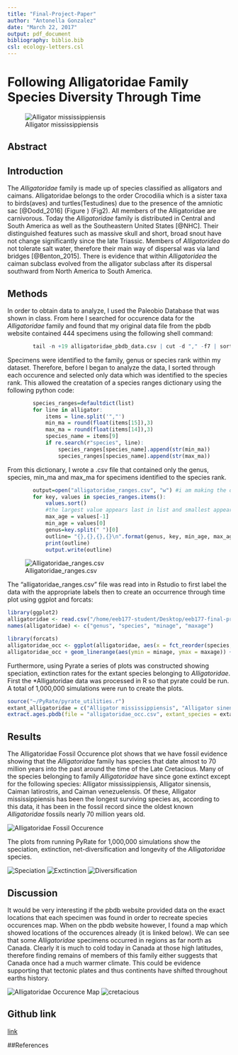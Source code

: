 ```yaml
---
title: "Final-Project-Paper"
author: "Antonella Gonzalez"
date: "March 22, 2017"
output: pdf_document
bibliography: biblio.bib     
csl: ecology-letters.csl
---
```

# Following Alligatoridae Family Species Diversity Through Time
![Alligator mississippiensis](Figures/alligapic.png)

## Abstract

## Introduction

The *Alligatoridae* family is made up of species classified as alligators and caimans. Alligatoridae belongs to the order Crocodilia which is a sister taxa to birds(aves) and turtles(Testudines) due to the presence of the amniotic sac [@Dodd_2016] (Figure \ref{Phylogeny1}) (Fig2). All members of the Alligatoridae are carnivorous. Today the *Alligatoridae* family is distributed in Central and South America as well as the Southeastern United States [@NHC]. Their distinguished features such as massive skull and short, broad snout have not change significantly since the late Triassic. Members of *Alligatoridea* do not tolerate salt water, therefore their main way of dispersal was via land bridges [@Benton_2015]. There is evidence that within *Alligatoridea* the caiman subclass evolved from the alligator subclass after its dispersal southward from North America to South America.

\begin{figure}[t]
\label{Phylogeny1}
\includegraphics[width=10cm, height=10cm,keepaspectratio]{Figures/alligatoridea-phylo2.png}
\end{figure}

\begin{figure}[t]
label{fig:pop2}
\begin{center}
\includegraphics[width=10cm, height=10cm,keepaspectratio]{Figures/figure2.png}
\end{center}
\end{figure}

\begin{figure}[t]
\label{fig:pop3}
\includegraphics[width=5cm, height=5cm,keepaspectratio]{Figures/fossil.png}
\end{figure}

\clearpage

## Methods

  In order to obtain data to analyze, I used the Paleobio Database that was shown in class. From here I searched for occurence data for the *Alligatoridae* family and found that my original data file from the pbdb website contained 444 specimens using the following shell command:
```r
		tail -n +19 alligatoridae_pbdb_data.csv | cut -d "," -f7 | sort | wc -l
```
  Specimens were identified to the family, genus or species rank within my dataset. Therefore, before I began to analyze the data, I sorted through each occurence and selected only data which was identified to the species rank. This allowed the creatation of a species ranges dictionary using the following python code:

```r
		species_ranges=defaultdict(list)
		for line in alligator:
			items = line.split('","')
			min_ma = round(float(items[15]),3)
			max_ma = round(float(items[14]),3)
			species_name = items[9]
			if re.search(r"species", line):
				species_ranges[species_name].append(str(min_ma))
				species_ranges[species_name].append(str(max_ma))
```				
  From this dictionary, I wrote a .csv file that contained only the genus, species, min_ma and max_ma for specimens identified to the species rank.

```r
		output=open("alligatoridae_ranges.csv", "w") #i am making the output file
		for key, values in species_ranges.items():
			values.sort()
			#the largest value appears last in list and smallest appears first in list
			max_age = values[-1]
			min_age = values[0]
			genus=key.split(" ")[0] 
			outline= "{},{},{},{}\n".format(genus, key, min_age, max_age)
			print(outline)
			output.write(outline)
```

![Alligatoridae_ranges.csv](Figures/alligdata.png)

  The "alligatoridae_ranges.csv" file was read into in Rstudio to first label the data with the appropriate labels then to create an occurrence through time plot using ggplot and forcats:
```r
library(ggplot2)
alligatoridae <- read.csv("/home/eeb177-student/Desktop/eeb177-final-project/alligatoridae_ranges.csv", header = F, as.is = T)
names(alligatoridae) <- c("genus", "species", "minage", "maxage")

library(forcats)
alligatoridae_occ <- ggplot(alligatoridae, aes(x = fct_reorder(species, minage, .desc = T), maxage, color=genus)) 
alligatoridae_occ + geom_linerange(aes(ymin = minage, ymax = maxage)) + coord_flip() + theme(axis.text.y = element_text(size=3)) + scale_y_continuous(limits=c(0, 70), expand=c(0,0), breaks=c(0, 10, 20, 30, 40, 70)) + labs(title = "Alligatoridae Fossil Occurrences", x = "Species", y = "Ma ago") + theme(plot.title = element_text(hjust = 0.5, size=20, face = "bold"), axis.title =element_text(size=20), axis.text.y = element_text(size=4), axis.text.x = element_text(size=10), axis.ticks.y=element_blank())
```
  Furthermore, using Pyrate a series of plots was constructed showing speciation, extinction rates for the extant species belonging to *Alligatoridae*. First the *Alligatoridae data was processed in R so that pyrate could be run. A total of 1,000,000 simulations were run to create the plots.
  
```r
source("~/PyRate/pyrate_utilities.r")
extant_alligatoridae = c("Alligator mississippiensis", "Alligator sinensis", "Caiman latirostris", "Caiman venezuelensis")
extract.ages.pbdb(file = "alligatoridae_occ.csv", extant_species = extant_alligatoridae)
```
\clearpage

## Results

  The Alligatoridae Fossil Occurence plot shows that we have fossil evidence showing that the *Alligatoridae* family has species that date almost to 70 million years into the past around the time of the Late Cretacious. Many of the species belonging to family *Alligatoridae* have since gone extinct except for the following species: Alligator mississippiensis, Alligator sinensis, Caiman latirostris, and Caiman venezuelensis. Of these, Alligator mississippiensis has been the longest surviving species as, according to this data, it has been in the fossil record since the oldest known *Alligatoridae* fossils nearly 70 million years old. 
  
![Alligatoridae Fossil Occurence](Figures/fixed-age-occurence.png)
\clearpage

The plots from running PyRate for 1,000,000 simulations show the speciation, extinction, net-diversification and longevity of the *Alligatoridae* species.
  
![Speciation](Figures/Speciation.png)
![Exctinction](Figures/Extinction.png)
![Diversification](Figures/Net-Diversification.png)




## Discussion

It would be very interesting if the pbdb website provided data on the exact locations that each specimen was found in order to recreate species occurences map. When on the pbdb website however, I found a map which showed locations of the occurences already (it is linked below). We can see that some *Alligatoridae* specimens occurred in regions as far north as Canada. Clearly it is much to cold today in Canada at those high latitudes, therefore finding remains of members of this family either suggests that Canada once had a much warmer climate. This could be evidence supporting that tectonic plates and thus continents have shifted throughout earths history.

![*Alligatoridae* Occurence Map](Figures/worldoccurence.png)
![cretacious](Figures/cretaciousmap.png)

## Github link
[link](https://github.com/antonella55/eeb177-final-project.git)

\clearpage

##References




